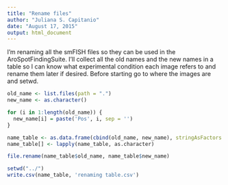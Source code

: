 ```yaml
---
title: "Rename files"
author: "Juliana S. Capitanio"
date: "August 17, 2015"
output: html_document
---
```


I'm renaming all the smFISH files so they can be used in the AroSpotFindingSuite.
I'll collect all the old names and the new names in a table so I can know what experimental condition each image refers to and rename them later if desired.
Before starting go to where the images are and setwd.
```r
old_name <- list.files(path = ".")
new_name <- as.character()

for (i in 1:length(old_name)) { 
  new_name[i] = paste('Pos', i, sep = '')
}

name_table <- as.data.frame(cbind(old_name, new_name), stringAsFactors = FALSE)
name_table[] <- lapply(name_table, as.character)

file.rename(name_table$old_name, name_table$new_name)

setwd("../")
write.csv(name_table, 'renaming table.csv')

```

